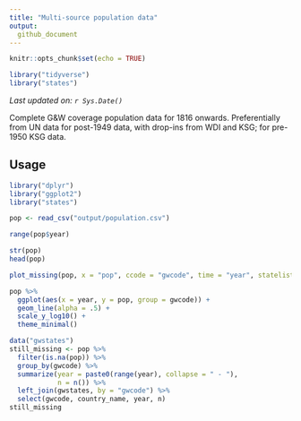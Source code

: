 ```yaml
---
title: "Multi-source population data"
output: 
  github_document
---
```


```r
knitr::opts_chunk$set(echo = TRUE)

library("tidyverse")
library("states")
```

*Last updated on: `r Sys.Date()`*

Complete G&W coverage population data for 1816 onwards. Preferentially from UN data for post-1949 data, with drop-ins from WDI and KSG; for pre-1950 KSG data. 

## Usage

```r
library("dplyr")
library("ggplot2")
library("states")

pop <- read_csv("output/population.csv")

range(pop$year)

str(pop)
head(pop)

plot_missing(pop, x = "pop", ccode = "gwcode", time = "year", statelist = "GW")

pop %>%
  ggplot(aes(x = year, y = pop, group = gwcode)) +
  geom_line(alpha = .5) +
  scale_y_log10() + 
  theme_minimal()

data("gwstates")
still_missing <- pop %>%
  filter(is.na(pop)) %>%
  group_by(gwcode) %>%
  summarize(year = paste0(range(year), collapse = " - "),
            n = n()) %>%
  left_join(gwstates, by = "gwcode") %>%
  select(gwcode, country_name, year, n)
still_missing
```

